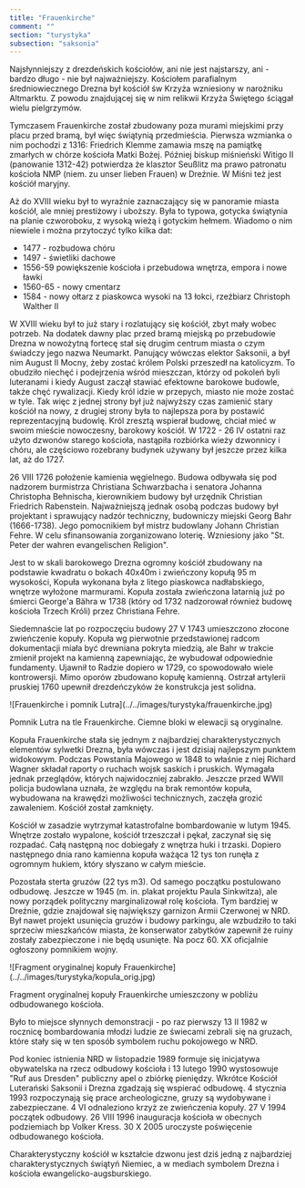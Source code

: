 ```yaml
---
title: "Frauenkirche"
comment: ""
section: "turystyka"
subsection: "saksonia"
---
```


Najsłynniejszy z drezdeńskich kościołów, ani nie jest najstarszy, ani - bardzo długo - nie był najważniejszy. Kościołem parafialnym średniowiecznego Drezna był kościół św Krzyża wzniesiony w narożniku Altmarktu. Z powodu znajdującej się w nim relikwii Krzyża Świętego ściągał wielu pielgrzymów.

Tymczasem Frauenkirche został zbudowany poza murami miejskimi przy placu przed bramą, był więc świątynią przedmieścia. Pierwsza wzmianka o nim pochodzi z 1316: Friedrich Klemme zamawia mszę na pamiątkę zmarłych w chórze kościoła Matki Bożej. Później biskup miśnieński Witigo II (panowanie 1312-42) potwierdza że klasztor Seußlitz ma prawo patronatu kościoła NMP (niem. zu unser lieben Frauen) w Dreźnie. W Miśni też jest kościół maryjny.

Aż do XVIII wieku był to wyraźnie zaznaczający się w panoramie miasta kościół, ale mniej prestiżowy i uboższy. Była to typowa, gotycka świątynia na planie czworoboku, z wysoką wieżą i gotyckim hełmem. Wiadomo o nim niewiele i można przytoczyć tylko kilka dat:

- 1477 - rozbudowa chóru
- 1497 - świetliki dachowe
- 1556-59 powiększenie kościoła i przebudowa wnętrza, empora i nowe ławki
- 1560-65 - nowy cmentarz
- 1584 - nowy ołtarz z piaskowca wysoki na 13 łokci, rzeźbiarz Christoph Walther II

W XVIII wieku był to już stary i rozlatujący się kościół, zbyt mały wobec potrzeb. Na dodatek dawny plac przed bramą miejską po przebudowie Drezna w nowożytną fortecę stał się drugim centrum miasta o czym świadczy jego nazwa Neumarkt. Panujący wówczas elektor Saksonii, a był nim August II Mocny, żeby zostać królem Polski przeszedł na katolicyzm. To obudziło niechęć i podejrzenia wśród mieszczan, którzy od pokoleń byli luteranami i kiedy August zaczął stawiać efektowne barokowe budowle, także chęć rywalizacji. Kiedy król idzie w przepych, miasto nie może zostać w tyle. Tak więc z jednej strony był już najwyższy czas zamienić stary kościół na nowy, z drugiej strony była to najlepsza pora by postawić reprezentacyjną budowlę. Król zresztą wspierał budowę, chciał mieć w swoim mieście nowoczesny, barokowy kościół. W 1722 - 26 IV ostatni raz użyto dzwonów starego kościoła, nastąpiła rozbiórka wieży dzwonnicy i chóru, ale częściowo rozebrany budynek używany był jeszcze przez kilka lat, aż do 1727.

26 VIII 1726 położenie kamienia węgielnego. Budowa odbywała się pod nadzorem burmistrza Christiana Schwarzbacha i senatora Johanna Christopha Behnischa, kierownikiem budowy był urzędnik Christian Friedrich Rabenstein. Najważniejszą jednak osobą podczas budowy był projektant i sprawujący nadzór techniczny, budowniczy miejski Georg Bahr (1666-1738). Jego pomocnikiem był mistrz budowlany Johann Christian Fehre. W celu sfinansowania zorganizowano loterię. Wzniesiony jako "St. Peter der wahren evangelischen Religion".

Jest to w skali barokowego Drezna ogromny kościół zbudowany na podstawie kwadratu o bokach 40x40m i zwieńczony kopułą 95 m wysokości, Kopuła wykonana była z litego piaskowca nadłabskiego, wnętrze wyłożone marmurami. Kopuła została zwieńczona latarnią już po śmierci George'a Bähra w 1738 (który od 1732 nadzorował również budowę kościoła Trzech Króli) przez Christiana Fehre.

Siedemnaście lat po rozpoczęciu budowy 27 V 1743 umieszczono złocone zwieńczenie kopuły. Kopuła wg pierwotnie przedstawionej radcom dokumentacji miała być drewniana pokryta miedzią, ale Bahr w trakcie zmienił projekt na kamienną zapewniając, że wybudował odpowiednie fundamenty. Ujawnił to Radzie dopiero w 1729, co spowodowało wiele kontrowersji. Mimo oporów zbudowano kopułę kamienną. Ostrzał artylerii pruskiej 1760 upewnił drezdeńczyków że konstrukcja jest solidna.

<BoxPageImageWrapper>
![Frauenkirche i pomnik Lutra](../../images/turystyka/frauenkirche.jpg)

Pomnik Lutra na tle Frauenkirche. Ciemne bloki w elewacji są oryginalne.
</BoxPageImageWrapper>

Kopuła Frauenkirche stała się jednym z najbardziej charakterystycznych elementów sylwetki Drezna, była wówczas i jest dzisiaj najlepszym punktem widokowym. Podczas Powstania Majowego w 1848 to właśnie z niej Richard Wagner składał raporty o ruchach wojsk saskich i pruskich. Wymagała jednak przeglądów, których najwidoczniej zabrakło. Jeszcze przed WWII policja budowlana uznała, że względu na brak remontów kopuła, wybudowana na krawędzi możliwości technicznych, zaczęła grozić zawaleniem. Kościół został zamknięty.

Kościół w zasadzie wytrzymał katastrofalne bombardowanie w lutym 1945. Wnętrze zostało wypalone, kościół trzeszczał i pękał, zaczynał się się rozpadać. Całą następną noc dobiegały z wnętrza huki i trzaski. Dopiero następnego dnia rano kamienna kopuła ważąca 12 tys ton runęła z ogromnym hukiem, który słyszano w całym mieście.

Pozostała sterta gruzów (22 tys m3). Od samego początku postulowano odbudowę. Jeszcze w 1945 (m. in. plakat projektu Paula Sinkwitza), ale nowy porządek polityczny marginalizował rolę kościoła. Tym bardziej w Dreźnie, gdzie znajdował się największy garnizon Armii Czerwonej w NRD. Był nawet projekt usunięcia gruzów i budowy parkingu, ale wzbudziło to taki sprzeciw mieszkańców miasta, że konserwator zabytków zapewnił że ruiny zostały zabezpieczone i nie będą usunięte. Na pocz 60. XX oficjalnie ogłoszony pomnikiem wojny.

<BoxPageImageWrapper>
![Fragment oryginalnej kopuły Frauenkirche](../../images/turystyka/kopula_orig.jpg)

Fragment oryginalnej kopuły Frauenkirche umieszczony w pobliżu odbudowanego kościoła.
</BoxPageImageWrapper>

Było to miejsce słynnych demonstracji - po raz pierwszy 13 II 1982 w rocznicę bombardowania młodzi ludzie ze świecami zebrali się na gruzach, które stały się w ten sposób symbolem ruchu pokojowego w NRD.

Pod koniec istnienia NRD w listopadzie 1989 formuje się inicjatywa obywatelska na rzecz odbudowy kościoła i 13 lutego 1990 wystosowuje "Ruf aus Dresden" publiczny apel o zbiórkę pieniędzy. Wkrótce Kościół Luterański Saksonii i Drezna zgadzają się wspierać odbudowę. 4 stycznia 1993 rozpoczynają się prace archeologiczne, gruzy są wydobywane i zabezpieczane. 4 VI odnaleziono krzyż ze zwieńczenia kopuły. 27 V 1994 początek odbudowy. 26 VIII 1996 inauguracja kościoła w obecnych podziemiach bp Volker Kress. 30 X 2005 uroczyste poświęcenie odbudowanego kościoła.

Charakterystyczny kościół w kształcie dzwonu jest dziś jedną z najbardziej charakterystycznych świątyń Niemiec, a w mediach symbolem Drezna i kościoła ewangelicko-augsburskiego.
